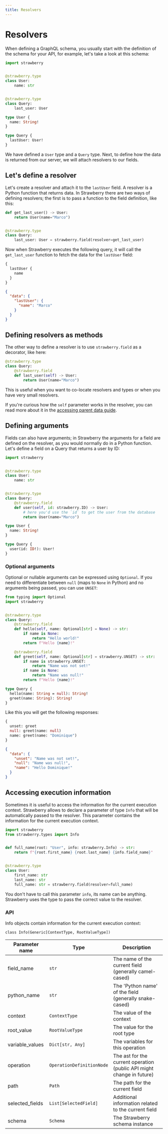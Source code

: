 ```yaml
---
title: Resolvers
---
```


# Resolvers

When defining a GraphQL schema, you usually start with the definition of the
schema for your API, for example, let's take a look at this schema:

<CodeGrid>


```python
import strawberry


@strawberry.type
class User:
    name: str


@strawberry.type
class Query:
    last_user: User
```

```graphql
type User {
  name: String!
}

type Query {
  lastUser: User!
}
```

</CodeGrid>


We have defined a `User` type and a `Query` type. Next, to define how the data
is returned from our server, we will attach resolvers to our fields.

## Let's define a resolver

Let's create a resolver and attach it to the `lastUser` field. A resolver is a
Python function that returns data. In Strawberry there are two ways of defining
resolvers; the first is to pass a function to the field definition, like this:

```python
def get_last_user() -> User:
    return User(name="Marco")


@strawberry.type
class Query:
    last_user: User = strawberry.field(resolver=get_last_user)
```

Now when Strawberry executes the following query, it will call the
`get_last_user` function to fetch the data for the `lastUser` field:

<CodeGrid>


```graphql
{
  lastUser {
    name
  }
}
```

```json
{
  "data": {
    "lastUser": {
      "name": "Marco"
    }
  }
}
```

</CodeGrid>


## Defining resolvers as methods

The other way to define a resolver is to use `strawberry.field` as a decorator,
like here:

```python
@strawberry.type
class Query:
    @strawberry.field
    def last_user(self) -> User:
        return User(name="Marco")
```

This is useful when you want to co-locate resolvers and types or when you have
very small resolvers.

<Note>


If you're curious how the `self` parameter works in the resolver, you can read
more about it in the
[accessing parent data guide](/docs/guides/accessing-parent-data).

</Note>


## Defining arguments

Fields can also have arguments; in Strawberry the arguments for a field are
defined on the resolver, as you would normally do in a Python function. Let's
define a field on a Query that returns a user by ID:

<CodeGrid>


```python
import strawberry


@strawberry.type
class User:
    name: str


@strawberry.type
class Query:
    @strawberry.field
    def user(self, id: strawberry.ID) -> User:
        # here you'd use the `id` to get the user from the database
        return User(name="Marco")
```

```graphql
type User {
  name: String!
}

type Query {
  user(id: ID!): User!
}
```

</CodeGrid>


### Optional arguments

Optional or nullable arguments can be expressed using `Optional`. If you need to
differentiate between `null` (maps to `None` in Python) and no arguments being
passed, you can use `UNSET`:

<CodeGrid>


```python
from typing import Optional
import strawberry


@strawberry.type
class Query:
    @strawberry.field
    def hello(self, name: Optional[str] = None) -> str:
        if name is None:
            return "Hello world!"
        return f"Hello {name}!"

    @strawberry.field
    def greet(self, name: Optional[str] = strawberry.UNSET) -> str:
        if name is strawberry.UNSET:
            return "Name was not set!"
        if name is None:
            return "Name was null!"
        return f"Hello {name}!"
```

```graphql
type Query {
  hello(name: String = null): String!
  greet(name: String): String!
}
```

</CodeGrid>


Like this you will get the following responses:

<CodeGrid>


```graphql
{
  unset: greet
  null: greet(name: null)
  name: greet(name: "Dominique")
}
```

```json
{
  "data": {
    "unset": "Name was not set!",
    "null": "Name was null!",
    "name": "Hello Dominique!"
  }
}
```

</CodeGrid>


## Accessing execution information

Sometimes it is useful to access the information for the current execution
context. Strawberry allows to declare a parameter of type `Info` that will be
automatically passed to the resolver. This parameter contains the information
for the current execution context.

```python
import strawberry
from strawberry.types import Info


def full_name(root: "User", info: strawberry.Info) -> str:
    return f"{root.first_name} {root.last_name} {info.field_name}"


@strawberry.type
class User:
    first_name: str
    last_name: str
    full_name: str = strawberry.field(resolver=full_name)
```

<Tip>


You don't have to call this parameter `info`, its name can be anything.
Strawberry uses the type to pass the correct value to the resolver.

</Tip>


### API

Info objects contain information for the current execution context:

`class Info(Generic[ContextType, RootValueType])`

| Parameter name  | Type                      | Description                                                           |
| --------------- | ------------------------- | --------------------------------------------------------------------- |
| field_name      | `str`                     | The name of the current field (generally camel-cased)                 |
| python_name     | `str`                     | The 'Python name' of the field (generally snake-cased)                |
| context         | `ContextType`             | The value of the context                                              |
| root_value      | `RootValueType`           | The value for the root type                                           |
| variable_values | `Dict[str, Any]`          | The variables for this operation                                      |
| operation       | `OperationDefinitionNode` | The ast for the current operation (public API might change in future) |
| path            | `Path`                    | The path for the current field                                        |
| selected_fields | `List[SelectedField]`     | Additional information related to the current field                   |
| schema          | `Schema`                  | The Strawberry schema instance                                        |
